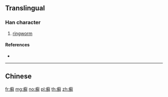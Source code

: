 {{character info/new}}
{{also|癬}}
==Translingual==

===Han character===
{{Han char|rn=104|rad=疒|as=14|sn=19|four=|canj=KNMQ|ids=⿸疒鲜}}

# [[ringworm]]

====References====
* {{Han ref|kx=0782.201|hdz=42702.030|uh=7663|ud=30307}}

----

==Chinese==
{{zh-see|癬}}

[[fr:癣]]
[[mg:癣]]
[[no:癣]]
[[pl:癣]]
[[th:癣]]
[[zh:癣]]